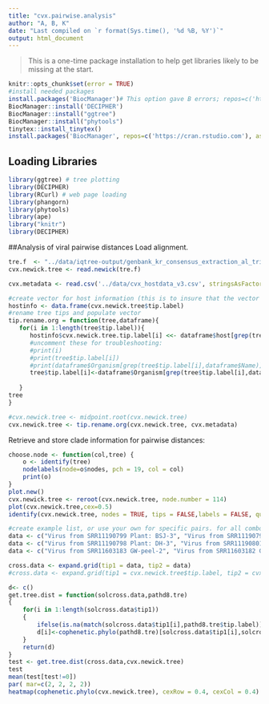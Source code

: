 ```yaml
---
title: "cvx.pairwise.analysis"
author: "A, B, K"
date: "Last compiled on `r format(Sys.time(), '%d %B, %Y')`"
output: html_document
---
```

> This is a one-time package installation to help get libraries likely to be missing at the start.

```r
knitr::opts_chunk$set(error = TRUE)
#install needed packages
install.packages('BiocManager')# This option gave B errors; repos=c('https://cran.rstudio.com'), ask=F)
BiocManager::install('DECIPHER')
BiocManager::install("ggtree")
BiocManager::install("phytools")
tinytex::install_tinytex()
install.packages('BiocManager', repos=c('https://cran.rstudio.com'), ask=FALSE)
```

## Loading Libraries

```r
library(ggtree) # tree plotting
library(DECIPHER)
library(RCurl) # web page loading
library(phangorn)
library(phytools)
library(ape)
library("knitr")
library(DECIPHER)
```
##Analysis of viral pairwise distances
Load alignment.
```r
tre.f  <- "../data/iqtree-output/genbank_kr_consensus_extraction_al_trimmed.fasta.newick"
cvx.newick.tree <- read.newick(tre.f)

```

```r
cvx.metadata <- read.csv('../data/cvx_hostdata_v3.csv', stringsAsFactors = FALSE)
```



```r
#create vector for host information (this is to insure that the vector is the right size -- tip labels will be overwritten)
hostinfo <- data.frame(cvx.newick.tree$tip.label)
#rename tree tips and populate vector
tip.rename.org = function(tree,dataframe){
   for(i in 1:length(tree$tip.label)){
      hostinfo$cvx.newick.tree.tip.label[i] <<- dataframe$host[grep(tree$tip.label[i],dataframe$Name)]
      #uncomment these for troubleshooting:
      #print(i)
      #print(tree$tip.label[i])
      #print(dataframe$Organism[grep(tree$tip.label[i],dataframe$Name)])
      tree$tip.label[i]<-dataframe$Organism[grep(tree$tip.label[i],dataframe$Name)]
        
   }
tree
}

#cvx.newick.tree <- midpoint.root(cvx.newick.tree)
cvx.newick.tree <- tip.rename.org(cvx.newick.tree, cvx.metadata)
```
Retrieve and store clade information for pairwise distances:
```r
choose.node <- function(col,tree) {
    o <- identify(tree)
    nodelabels(node=o$nodes, pch = 19, col = col)
    print(o)
}
plot.new()
cvx.newick.tree <- reroot(cvx.newick.tree, node.number = 114)
plot(cvx.newick.tree,cex=0.5)
identify(cvx.newick.tree, nodes = TRUE, tips = FALSE,labels = FALSE, quiet = FALSE)


```

```r
#create example list, or use your own for specific pairs. for all combos use dist.nodes(nj.gg)
data <- c("Virus from SRR11190799 Plant: BSJ-3", "Virus from SRR11190791 Plant: BSJ-1", "Virus from SRR11190800 Plant: BSJ-2")
data <- c("Virus from SRR11190798 Plant: DH-3", "Virus from SRR11190801 Plant: DH-2")
data <- c("Virus from SRR11603183 GW-peel-2", "Virus from SRR11603182 GW-peel-3")

cross.data <- expand.grid(tip1 = data, tip2 = data)
#cross.data <- expand.grid(tip1 = cvx.newick.tree$tip.label, tip2 = cvx.newick.tree$tip.label)

d<- c()
get.tree.dist = function(solcross.data,pathd8.tre)
{	
	for(i in 1:length(solcross.data$tip1))
	{
		ifelse(is.na(match(solcross.data$tip1[i],pathd8.tre$tip.label)) | is.na(match(solcross.data$tip2[i],pathd8.tre$tip.label)),d[i]<-NA,
		d[i]<-cophenetic.phylo(pathd8.tre)[solcross.data$tip1[i],solcross.data$tip2[i]])
	}
	return(d)
}
test <- get.tree.dist(cross.data,cvx.newick.tree)
test
mean(test[test!=0])
par( mar=c(2, 2, 2, 2))
heatmap(cophenetic.phylo(cvx.newick.tree), cexRow = 0.4, cexCol = 0.4)
```
